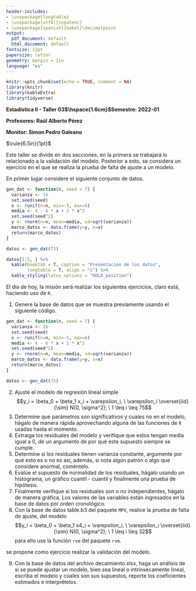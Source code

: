 ```yaml
---
header-includes:
- \usepackage{longtable}
- \usepackage[utf8]{inputenc}
- \usepackage[spanish]{babel}\decimalpoint
output:
  pdf_document: default
  html_document: default
fontsize: 12pt
papersize: letter
geometry: margin = 1in
language: "es"
---
```


```r
knitr::opts_chunk$set(echo = TRUE, comment = NA)
library(knitr)
library(kableExtra)
library(tidyverse)
```

**Estadística II - Taller 03$\hspace{1.6cm}$Semestre: 2022-01**

**Profesores: Raúl Alberto Pérez**

**Monitor: Simon Pedro Galeano**

$\rule{6.5in}{1pt}$

Este taller se divide en dos secciones, en la primera se trabajará lo relacionado
a la validación del modelo. Posterior a esto, se considera un ejercicio en el que
se realiza la prueba de falta de ajuste a un modelo.

En primer lugar considere el siguiente conjunto de datos.

```r
gen_dat <- function(n, seed = 7) {
  varianza <- 16
  set.seed(seed)
  x <- runif(n=n, min=-5, max=6)
  media <- 4 - 6 * x + 2 * x^2
  set.seed(seed^2)
  y <- rnorm(n=n, mean=media, sd=sqrt(varianza))
  marco_datos <- data.frame(y=y, x=x)
  return(marco_datos)
}

datos <- gen_dat(75)

datos[1:5, ] %>% 
  kable(booktab = T, caption = "Presentación de los datos",
        longtable = T, align = "c") %>%
  kable_styling(latex_options = "HOLD_position")
```

El día de hoy, la misión será realizar los siguientes ejercicios, claro está,
haciendo uso de `R`.

1. Genere la base de datos que se muestra previamente usando el siguiente código.

```r
gen_dat <- function(n, seed = 7) {
  varianza <- 16
  set.seed(seed)
  x <- runif(n=n, min=-5, max=6)
  media <- 4 - 6 * x + 2 * x^2
  set.seed(seed^2)
  y <- rnorm(n=n, mean=media, sd=sqrt(varianza))
  marco_datos <- data.frame(y=y, x=x)
  return(marco_datos)
}

datos <- gen_dat(75)
```


2. Ajuste el modelo de regresión lineal simple
$$y_i = \beta_0 + \beta_1 x_i + \varepsilon_i, \ \varepsilon_i \overset{iid}{\sim} N(0, \sigma^2); \ 1 \leq i \leq 75$$
3. Determine que parámetros son significativos y cuales no en el modelo, hágalo de 
manera rápida aprovechando alguna de las funciones de `R` usadas hasta el momento. 
4. Extraiga los residuales del modelo y verifique que estos tengan media igual a 0, dé un 
argumento de por qué este supuesto siempre se cumple.
5. Determine si los residuales tienen varianza constante, argumente por qué esto
es o no es así, además, si nota algún patrón o algo que considere anormal, coméntelo.
6. Evalúe el supuesto de normalidad de los residuales, hágalo usando un histograma,
un gráfico cuantil - cuantil y finalmente una prueba de hipótesis.
7. Finalmente verifique si los residuales son o no independientes, hágalo de manera 
gráfica. Los valores de las variables están ingresados en la base de datos por
orden cronológico.
8. Con la base de datos table.b3 del paquete `MPV`, realice la prueba de falta de ajuste,
del modelo $$y_i = \beta_0 + \beta_1 x4_i + \varepsilon_i, \ \varepsilon_i \overset{iid}{\sim} N(0, \sigma^2); \ 1 \leq i \leq 32$$
para ello use la función `rsm` del paquete `rsm`.

\textbf{Nota:} se propone como ejercicio realizar la validación del modelo.

9. Con la base de datos del archivo decaimiento.xlsx, haga un análisis
de si se puede ajustar un modelo, bien sea lineal o intrínsecamente lineal,
escriba el modelo y cúales son sus supuestos, reporte los coeficientes
estimados e interprételos.